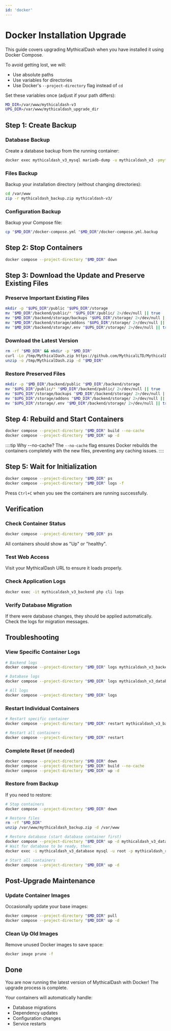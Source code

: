 ```yaml
---
id: 'docker'
---
```


# Docker Installation Upgrade

This guide covers upgrading MythicalDash when you have installed it using Docker Compose.

To avoid getting lost, we will:
- Use absolute paths
- Use variables for directories
- Use Docker's `--project-directory` flag instead of `cd`

Set these variables once (adjust if your path differs):

```bash
MD_DIR=/var/www/mythicaldash-v3
UPG_DIR=/var/www/mythicaldash_upgrade_dir
```

## Step 1: Create Backup

### Database Backup
Create a database backup from the running container:

```bash
docker exec mythicaldash_v3_mysql mariadb-dump -u mythicaldash_v3 -pmythicaldash_v3_password mythicaldash_v3 > /var/www/mythicaldash_backup.sql
```

### Files Backup
Backup your installation directory (without changing directories):

```bash
cd /var/www
zip -r mythicaldash_backup.zip mythicaldash-v3/
```

### Configuration Backup
Backup your Compose file:

```bash
cp "$MD_DIR"/docker-compose.yml "$MD_DIR"/docker-compose.yml.backup
```

## Step 2: Stop Containers

```bash
docker compose --project-directory "$MD_DIR" down
```

## Step 3: Download the Update and Preserve Existing Files

### Preserve Important Existing Files

```bash
mkdir -p "$UPG_DIR"/public "$UPG_DIR"/storage
mv "$MD_DIR"/backend/public/* "$UPG_DIR"/public/ 2>/dev/null || true
mv "$MD_DIR"/backend/storage/backups "$UPG_DIR"/storage/ 2>/dev/null || true
mv "$MD_DIR"/backend/storage/addons "$UPG_DIR"/storage/ 2>/dev/null || true
mv "$MD_DIR"/backend/storage/.env "$UPG_DIR"/storage/ 2>/dev/null || true
```

### Download the Latest Version

```bash
rm -rf "$MD_DIR" && mkdir -p "$MD_DIR"
curl -Lo /tmp/MythicalDash.zip https://github.com/MythicalLTD/MythicalDash/releases/latest/download/MythicalDash.zip
unzip -o /tmp/MythicalDash.zip -d "$MD_DIR"
```

### Restore Preserved Files

```bash
mkdir -p "$MD_DIR"/backend/public "$MD_DIR"/backend/storage
mv "$UPG_DIR"/public/* "$MD_DIR"/backend/public/ 2>/dev/null || true
mv "$UPG_DIR"/storage/backups "$MD_DIR"/backend/storage/ 2>/dev/null || true
mv "$UPG_DIR"/storage/addons "$MD_DIR"/backend/storage/ 2>/dev/null || true
mv "$UPG_DIR"/storage/.env "$MD_DIR"/backend/storage/ 2>/dev/null || true
```

## Step 4: Rebuild and Start Containers

```bash
docker compose --project-directory "$MD_DIR" build --no-cache
docker compose --project-directory "$MD_DIR" up -d
```

::::tip Why --no-cache?
The `--no-cache` flag ensures Docker rebuilds the containers completely with the new files, preventing any caching issues.
::::

## Step 5: Wait for Initialization

```bash
docker compose --project-directory "$MD_DIR" ps
docker compose --project-directory "$MD_DIR" logs -f
```

Press `Ctrl+C` when you see the containers are running successfully.

## Verification

### Check Container Status
```bash
docker compose --project-directory "$MD_DIR" ps
```

All containers should show as "Up" or "healthy".

### Test Web Access
Visit your MythicalDash URL to ensure it loads properly.

### Check Application Logs
```bash
docker exec -it mythicaldash_v3_backend php cli logs
```

### Verify Database Migration
If there were database changes, they should be applied automatically. Check the logs for migration messages.

## Troubleshooting

### View Specific Container Logs
```bash
# Backend logs
docker compose --project-directory "$MD_DIR" logs mythicaldash_v3_backend

# Database logs
docker compose --project-directory "$MD_DIR" logs mythicaldash_v3_database

# All logs
docker compose --project-directory "$MD_DIR" logs
```

### Restart Individual Containers
```bash
# Restart specific container
docker compose --project-directory "$MD_DIR" restart mythicaldash_v3_backend

# Restart all containers
docker compose --project-directory "$MD_DIR" restart
```

### Complete Reset (if needed)
```bash
docker compose --project-directory "$MD_DIR" down
docker compose --project-directory "$MD_DIR" build --no-cache
docker compose --project-directory "$MD_DIR" up -d
```

### Restore from Backup
If you need to restore:

```bash
# Stop containers
docker compose --project-directory "$MD_DIR" down

# Restore files
rm -rf "$MD_DIR"
unzip /var/www/mythicaldash_backup.zip -d /var/www

# Restore database (start database container first)
docker compose --project-directory "$MD_DIR" up -d mythicaldash_v3_database
# Wait for database to be ready, then:
docker exec -i mythicaldash_v3_database mysql -u root -p mythicaldash_remastered < /var/www/mythicaldash_backup.sql

# Start all containers
docker compose --project-directory "$MD_DIR" up -d
```

## Post-Upgrade Maintenance

### Update Container Images
Occasionally update your base images:

```bash
docker compose --project-directory "$MD_DIR" pull
docker compose --project-directory "$MD_DIR" up -d
```

### Clean Up Old Images
Remove unused Docker images to save space:

```bash
docker image prune -f
```

## Done

You are now running the latest version of MythicalDash with Docker! The upgrade process is complete.

Your containers will automatically handle:
- Database migrations
- Dependency updates
- Configuration changes
- Service restarts

